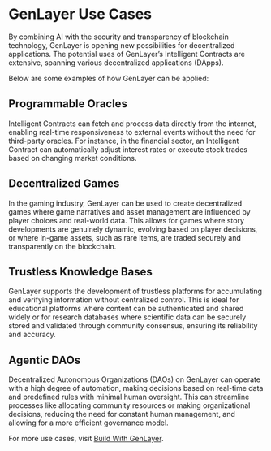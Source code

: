 # GenLayer Use Cases

By combining AI with the security and transparency of blockchain technology, GenLayer is opening new possibilities for decentralized applications. The potential uses of GenLayer’s Intelligent Contracts are extensive, spanning various decentralized applications (DApps).

Below are some examples of how GenLayer can be applied:

## Programmable Oracles

Intelligent Contracts can fetch and process data directly from the internet, enabling real-time responsiveness to external events without the need for third-party oracles. For instance, in the financial sector, an Intelligent Contract can automatically adjust interest rates or execute stock trades based on changing market conditions.

## Decentralized Games

In the gaming industry, GenLayer can be used to create decentralized games where game narratives and asset management are influenced by player choices and real-world data. This allows for games where story developments are genuinely dynamic, evolving based on player decisions, or where in-game assets, such as rare items, are traded securely and transparently on the blockchain.

## Trustless Knowledge Bases

GenLayer supports the development of trustless platforms for accumulating and verifying information without centralized control. This is ideal for educational platforms where content can be authenticated and shared widely or for research databases where scientific data can be securely stored and validated through community consensus, ensuring its reliability and accuracy.

## Agentic DAOs

Decentralized Autonomous Organizations (DAOs) on GenLayer can operate with a high degree of automation, making decisions based on real-time data and predefined rules with minimal human oversight. This can streamline processes like allocating community resources or making organizational decisions, reducing the need for constant human management, and allowing for a more efficient governance model.

For more use cases, visit [Build With GenLayer](https://docs.genlayer.com/ideas).
